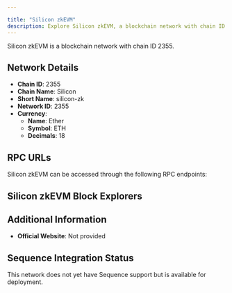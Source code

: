 ```yaml
---

title: "Silicon zkEVM"
description: Explore Silicon zkEVM, a blockchain network with chain ID 2355. Learn about its native currency, Ether, and how to interact with the network.
---
```




Silicon zkEVM is a blockchain network with chain ID 2355.

## Network Details

- **Chain ID**: 2355
- **Chain Name**: Silicon
- **Short Name**: silicon-zk
- **Network ID**: 2355
- **Currency**: 
  - **Name**: Ether
  - **Symbol**: ETH
  - **Decimals**: 18

## RPC URLs

Silicon zkEVM can be accessed through the following RPC endpoints:



## Silicon zkEVM Block Explorers



## Additional Information

- **Official Website**: Not provided

## Sequence Integration Status

This network does not yet have Sequence support but is available for deployment.

